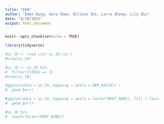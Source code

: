 ```yaml
---
title: "EDA"
author: "Eden Deng, Sara Shao, Allison Shi, Larry Zheng, Lily Zhu"
date: "4/10/2021"
output: html_document
---
```


```r
knitr::opts_chunk$set(echo = TRUE)
```

```r
library(tidyverse) 
```

```r
#us_19 <- read_csv('us_19.csv')
#nrow(us_19)
```

```r
#us_19 <- us_19 %>% 
#  filter(STATUS == 3)
#nrow(us_19)
```
```r
#ggplot(data = us_19, mapping = aes(x = DEM_AGE10)) +
#  geom_bar()
```

```r
#ggplot(data = us_19, mapping = aes(x = factor(MENT_NONE), fill = factor(DEM_AGE10))) +
#  geom_bar()
```
```r
#us_19 %>%
#  count(factor(MENT_NONE))
```



